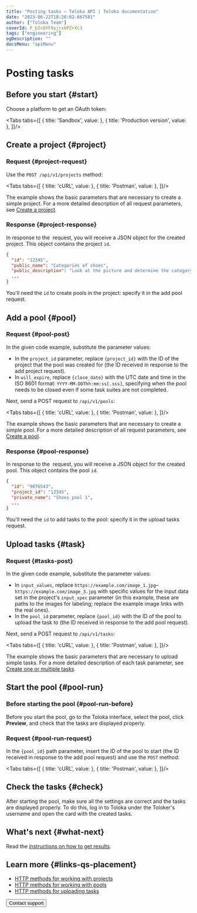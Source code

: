 ```yaml
---
title: "Posting tasks — Toloka API | Toloka documentation"
date: "2023-06-22T18:26:02.667581"
author: ["Toloka Team"]
coverId: F_bIcOYF9yjrxkPZrXc3
tags: ["engineering"]
ogDescription: ""
docsMenu: "apiMenu"
---
```



# Posting tasks

<Announce/>

## Before you start {#start}

Choose a platform to get an OAuth token:

<Tabs tabs={[
  { title: 'Sandbox', value: <QsPlacementList1/> },
  { title: 'Production version', value: <QsPlacementList2/> },
]}/>

## Create a project {#project}

### Request {#project-request}

Use the `POST /api/v1/projects` method:

<Tabs tabs={[
  { title: 'cURL', value: <QsPlacementList3/> },
  { title: 'Postman', value: <QsPlacementList4/> },
]}/>

The example shows the basic parameters that are necessary to create a simple project. For a more detailed description of all request parameters, see [Create a project](https://toloka.ai/docs/api/api-reference/#post-/projects).

### Response {#project-response}

In response to the  request, you will receive a JSON object for the created project. This object contains the project `id`.

```json
{
  "id": "12345",
  "public_name": "Categories of shoes",
  "public_description": "Look at the picture and determine the category of shoes",
  ...
}
```

<Note mode="note" title="Note">

You'll need the `id` to create pools in the project: specify it in the add pool request.

</Note>

## Add a pool {#pool}

### Request {#pool-post}

In the given code example, substitute the parameter values:

- In the `project_id` parameter, replace `{project_id}` with the ID of the project that the pool was created for (the ID received in response to the add project request).
- In `will_expire`, replace `{close_date}` with the UTC date and time in the ISO 8601 format: `YYYY-MM-DDThh:mm:ss[.sss]`, specifying when the pool needs to be closed even if some task suites are not completed.

Next, send a POST request to `/api/v1/pools`:

<Tabs tabs={[
  { title: 'cURL', value: <QsPlacementList5/> },
  { title: 'Postman', value: <QsPlacementList6/> },
]}/>

The example shows the basic parameters that are necessary to create a simple pool. For a more detailed description of all request parameters, see [Create a pool](https://toloka.ai/docs/api/api-reference/#post-/pools).

### Response {#pool-response}

In response to the  request, you will receive a JSON object for the created pool. This object contains the pool `id`.

```json
{
  "id": "9876543",
  "project_id": "12345",
  "private_name": "Shoes pool 1",
  ...
}
```

<Note mode="note" title="Note">

You'll need the `id` to add tasks to the pool: specify it in the upload tasks request.

</Note>

## Upload tasks {#task}

### Request {#tasks-post}

In the given code example, substitute the parameter values:

- In `input_values`, replace `https://example.com/image_1.jpg`–`https://example.com/image_3.jpg` with specific values for the input data set in the project's `input_spec` parameter (in this example, these are paths to the images for labeling; replace the example image links with the real ones).
- In the `pool_id` parameter, replace `{pool_id}` with the ID of the pool to upload the task to (the ID received in response to the add pool request).

Next, send a POST request to `/api/v1/tasks`:

<Tabs tabs={[
  { title: 'cURL', value: <QsPlacementList7/> },
  { title: 'Postman', value: <QsPlacementList8/> },
]}/>

The example shows the basic parameters that are necessary to upload simple tasks. For a more detailed description of each task parameter, see [Create one or multiple tasks](https://toloka.ai/docs/api/api-reference/#post-/tasks).

## Start the pool {#pool-run}

### Before starting the pool {#pool-run-before}

Before you start the pool, go to the Toloka interface, select the pool, click **Preview**, and check that the tasks are displayed properly.

### Request {#pool-run-request}

In the `{pool_id}` path parameter, insert the ID of the pool to start (the ID received in response to the add pool request) and use the `POST` method:

<Tabs tabs={[
  { title: 'cURL', value: <QsPlacementList9/> },
  { title: 'Postman', value: <QsPlacementList10/> },
]}/>

## Check the tasks {#check}

After starting the pool, make sure all the settings are correct and the tasks are displayed properly. To do this, log in to Toloka under the Toloker's username and open the card with the created tasks.

## What's next {#what-next}

Read the [instructions on how to get results](/docs/api/qs-results).

## Learn more {#links-qs-placement}

- [HTTP methods for working with projects](https://toloka.ai/docs/api/api-reference/#tag--project)
- [HTTP methods for working with pools](https://toloka.ai/docs/api/api-reference/#tag--pool)
- [HTTP methods for uploading tasks](https://toloka.ai/docs/api/api-reference/#tag--task)

<Button themeColor="light" view="default" size="l" type="link" url="/docs/guide/troubleshooting/support?form-source=api-qs-placement">Contact support</Button>